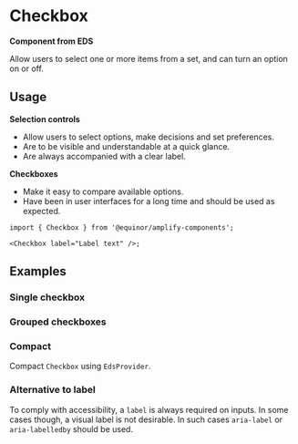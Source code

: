 
# Checkbox

**Component from EDS**

Allow users to select one or more items from a set, and can turn an option on or off.

<Links
  ariaUrl="https://www.w3.org/WAI/ARIA/apg/patterns/checkbox/"
  figmaUrl="https://www.figma.com/file/0bGXR2sCwMVSDNyyzu5BXrO5/UI%E2%80%94User-Interface?node-id=18442%3A38197"
  sourceUrl="https://github.com/equinor/design-system/blob/develop/packages/eds-core-react/src/components/Checkbox/Checkbox.tsx"
  edsSBUrl="https://storybook.eds.equinor.com/?path=/docs/inputs-selection-controls-checkbox--docs"
/>

<Primary />
<Controls />

## Usage

**Selection controls**

<ul>
  <li>Allow users to select options, make decisions and set preferences.</li>
  <li>Are to be visible and understandable at a quick glance.</li>
  <li>Are always accompanied with a clear label.</li>
</ul>

**Checkboxes**

<ul>
  <li>Make it easy to compare available options.</li>
  <li>
    Have been in user interfaces for a long time and should be used as expected.
  </li>
</ul>

```tsx
import { Checkbox } from '@equinor/amplify-components';

<Checkbox label="Label text" />;
```

## Examples

### Single checkbox

<Canvas of={ComponentStories.SingleCheckbox} />

### Grouped checkboxes

<Canvas of={ComponentStories.GroupedCheckbox} />

### Compact

Compact `Checkbox` using `EdsProvider`.

<Canvas of={ComponentStories.Compact} />

### Alternative to label

To comply with accessibility, a `label` is always required on inputs. In some cases though, a visual label is not desirable. In such cases `aria-label` or `aria-labelledby` should be used.

<Canvas of={ComponentStories.AlternativeToLabel} />

